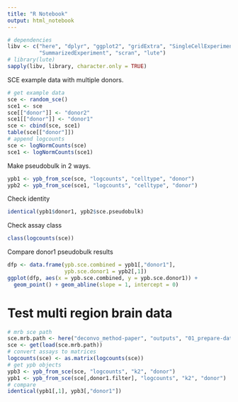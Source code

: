 ```yaml
---
title: "R Notebook"
output: html_notebook
---
```


```r
# dependencies
libv <- c("here", "dplyr", "ggplot2", "gridExtra", "SingleCellExperiment", 
          "SummarizedExperiment", "scran", "lute")
# library(lute)
sapply(libv, library, character.only = TRUE)
```

SCE example data with multiple donors.

```r
# get example data
sce <- random_sce()
sce1 <- sce
sce[["donor"]] <- "donor2"
sce1[["donor"]] <- "donor1"
sce <- cbind(sce, sce1)
table(sce[["donor"]])
# append logcounts
sce <- logNormCounts(sce)
sce1 <- logNormCounts(sce1)
```

Make pseudobulk in 2 ways.

```r
ypb1 <- ypb_from_sce(sce, "logcounts", "celltype", "donor")
ypb2 <- ypb_from_sce(sce1, "logcounts", "celltype", "donor")
```

Check identity

```r
identical(ypb1$donor1, ypb2$sce.pseudobulk)
```

Check assay class

```r
class(logcounts(sce))
```

Compare donor1 pseudobulk results

```r
dfp <- data.frame(ypb.sce.combined = ypb1[,"donor1"],
                  ypb.sce.donor1 = ypb2[,1])
ggplot(dfp, aes(x = ypb.sce.combined, y = ypb.sce.donor1)) + 
  geom_point() + geom_abline(slope = 1, intercept = 0)
```

# Test multi region brain data

```r
# mrb sce path
sce.mrb.path <- here("deconvo_method-paper", "outputs", "01_prepare-datasets", "sce-mrb_dlpfc.rda")
sce <- get(load(sce.mrb.path))
# convert assays to matrices
logcounts(sce) <- as.matrix(logcounts(sce))
# get ypb objects
ypb3 <- ypb_from_sce(sce, "logcounts", "k2", "donor")
ypb1 <- ypb_from_sce(sce[,donor1.filter], "logcounts", "k2", "donor")
# compare
identical(ypb1[,1], ypb3[,"donor1"])
```
